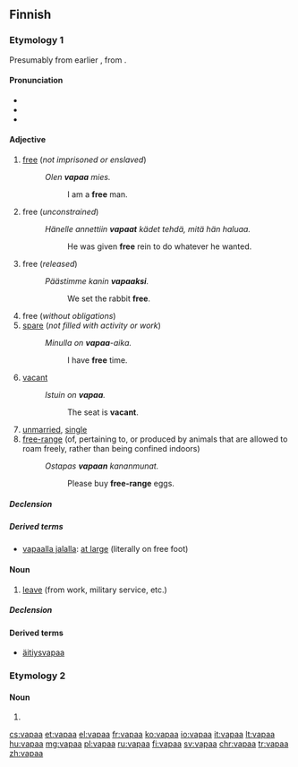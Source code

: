 ==Finnish==

===Etymology 1===
Presumably from earlier {{m|fi||*vapada}}, from {{etyl|sla-pro|fi}} {{m|sla-pro|*sveboda}}.

====Pronunciation====
* {{IPA|lang=fi|[ˈʋɑpɑː]}}
* {{rhymes|ɑpɑː|lang=fi}}
* {{hyphenation|va|paa|lang=fi}}

====Adjective====
{{fi-adj||vapaampi|vapain}}

# [[free]] (''not imprisoned or enslaved'')
#: ''Olen '''vapaa''' mies.''
#:: I am a '''free''' man.
# free (''unconstrained'')
#: ''Hänelle annettiin '''vapaat''' kädet tehdä, mitä hän haluaa.''
#:: He was given '''free''' rein to do whatever he wanted.
# free (''released'')
#: ''Päästimme kanin '''vapaaksi'''.''
#:: We set the rabbit '''free'''.
# free (''without obligations'')
# [[spare]] (''not filled with activity or work'')
#: ''Minulla on '''vapaa'''-aika.''
#:: I have '''free''' time.
# [[vacant]]
#: ''Istuin on '''vapaa'''.''
#:: The seat is '''vacant'''.
# [[unmarried]], [[single]]
# [[free-range]] (of, pertaining to, or produced by animals that are allowed to roam freely, rather than being confined indoors)
#: ''Ostapas '''vapaan''' kananmunat.''
#:: Please buy '''free-range''' eggs.

=====Declension=====
{{fi-decl-vapaa|pos=adj|vapa|a}}

=====Derived terms=====
* [[vapaalla jalalla]]: [[at large]] (literally on free foot)

====Noun====
{{fi-noun}}

# [[leave]] (from work, military service, etc.)

=====Declension=====
{{fi-decl-vapaa|vapa|a}}

====Derived terms====
* [[äitiysvapaa]]

===Etymology 2===

====Noun====
{{head|fi|noun form}}

# {{fi-form of|type=noun|case=partitive|pl=singular|vapa}}

[[cs:vapaa]]
[[et:vapaa]]
[[el:vapaa]]
[[fr:vapaa]]
[[ko:vapaa]]
[[io:vapaa]]
[[it:vapaa]]
[[lt:vapaa]]
[[hu:vapaa]]
[[mg:vapaa]]
[[pl:vapaa]]
[[ru:vapaa]]
[[fi:vapaa]]
[[sv:vapaa]]
[[chr:vapaa]]
[[tr:vapaa]]
[[zh:vapaa]]